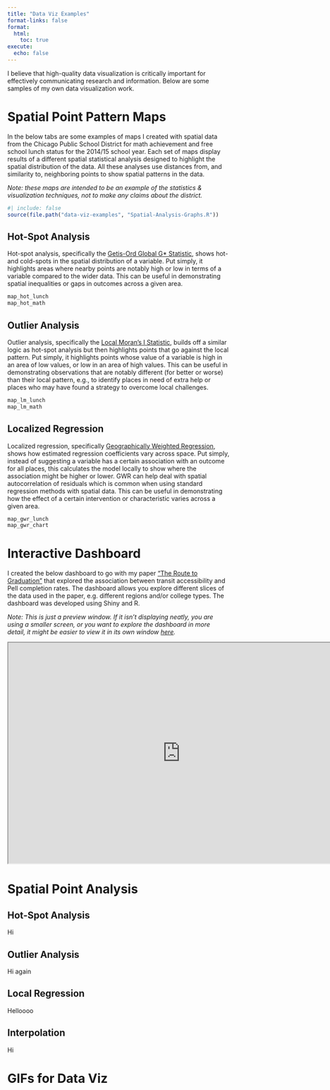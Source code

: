 ```yaml
---
title: "Data Viz Examples"
format-links: false
format:
  html:
    toc: true
execute: 
  echo: false
---
```


I believe that high-quality data visualization is critically important for effectively communicating research and information. Below are some samples of my own data visualization work.

# Spatial Point Pattern Maps

In the below tabs are some examples of maps I created with spatial data from the Chicago Public School District for math achievement and free school lunch status for the 2014/15 school year. Each set of maps display results of a different spatial statistical analysis designed to highlight the spatial distribution of the data. All these analyses use distances from, and similarity to, neighboring points to show spatial patterns in the data.

*Note: these maps are intended to be an example of the statistics & visualization techniques, not to make any claims about the district.*

```r
#| include: false
source(file.path("data-viz-examples", "Spatial-Analysis-Graphs.R"))
```

::: panel-tabset
## Hot-Spot Analysis

Hot-spot analysis, specifically the [Getis-Ord Global G\* Statistic](https://doi.org/10.1111/j.1538-4632.1992.tb00261.x), shows hot- and cold-spots in the spatial distribution of a variable. Put simply, it highlights areas where nearby points are notably high or low in terms of a variable compared to the wider data. This can be useful in demonstrating spatial inequalities or gaps in outcomes across a given area.

```r
map_hot_lunch
map_hot_math
```

## Outlier Analysis

Outlier analysis, specifically the [Local Moran's I Statistic](https://doi.org/10.1111/j.1538-4632.1995.tb00338.x), builds off a similar logic as hot-spot analysis but then highlights points that go against the local pattern. Put simply, it highlights points whose value of a variable is high in an area of low values, or low in an area of high values. This can be useful in demonstrating observations that are notably different (for better or worse) than their local pattern, e.g., to identify places in need of extra help or places who may have found a strategy to overcome local challenges.

```r
map_lm_lunch
map_lm_math
```

## Localized Regression

Localized regression, specifically [Geographically Weighted Regression](https://www.wiley.com/en-gb/Geographically+Weighted+Regression%3A+The+Analysis+of+Spatially+Varying+Relationships+-p-9780471496168), shows how estimated regression coefficients vary across space. Put simply, instead of suggesting a variable has a certain association with an outcome for all places, this calculates the model locally to show where the association might be higher or lower. GWR can help deal with spatial autocorrelation of residuals which is common when using standard regression methods with spatial data. This can be useful in demonstrating how the effect of a certain intervention or characteristic varies across a given area.

```r
map_gwr_lunch
map_gwr_chart
```
:::

# Interactive Dashboard

I created the below dashboard to go with my paper ["The Route to Graduation"](https://doi.org/10.1177/15210251231156421) that explored the association between transit accessibility and Pell completion rates. The dashboard allows you explore different slices of the data used in the paper, e.g. different regions and/or college types. The dashboard was developed using Shiny and R.

*Note: This is just a preview window. If it isn't displaying neatly, you are using a smaller screen, or you want to explore the dashboard in more detail, it might be easier to view it in its own window [here](https://ttalvlatt.shinyapps.io/rtg-dashboard/).*

<!-- h/t https://mine-cetinkaya-rundel.github.io/quarto-tip-a-day/posts/12-html-block/ -->

```{=html}
<iframe width="780" height="500" src="https://ttalvlatt.shinyapps.io/rtg-dashboard/" title="RTG Dashboard"></iframe>
```
::: content-hidden
# Spatial Point Analysis

::: panel-tabset
## Hot-Spot Analysis

Hi

## Outlier Analysis

Hi again

## Local Regression

Helloooo

## Interpolation

Hi
:::

# GIFs for Data Viz
:::
